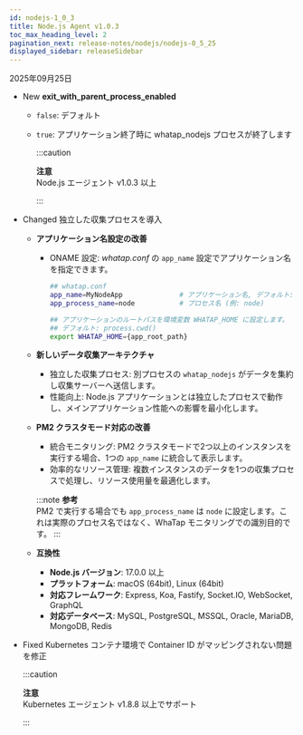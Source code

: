 ```yaml
---
id: nodejs-1_0_3
title: Node.js Agent v1.0.3
toc_max_heading_level: 2
pagination_next: release-notes/nodejs/nodejs-0_5_25
displayed_sidebar: releaseSidebar
---
```


2025年09月25日

- <Status priority='1'>New</Status> **exit_with_parent_process_enabled**
    - `false`: デフォルト
    - `true`: アプリケーション終了時に whatap_nodejs プロセスが終了します

        :::caution

        **注意**  
        Node.js エージェント v1.0.3 以上

        :::

- <Status priority='1'>Changed</Status> 独立した収集プロセスを導入

    - **アプリケーション名設定の改善**

        - ONAME 設定: *whatap.conf* の `app_name` 設定でアプリケーション名を指定できます。

            ```bash
            ## whatap.conf
            app_name=MyNodeApp              # アプリケーション名, デフォルト: NODE
            app_process_name=node           # プロセス名 (例: node)

            ## アプリケーションのルートパスを環境変数 WHATAP_HOME に設定します。
            ## デフォルト: process.cwd()
            export WHATAP_HOME={app_root_path}
            ```

    - **新しいデータ収集アーキテクチャ**

        - 独立した収集プロセス: 別プロセスの `whatap_nodejs` がデータを集約し収集サーバーへ送信します。
        - 性能向上: Node.js アプリケーションとは独立したプロセスで動作し、メインアプリケーション性能への影響を最小化します。

    - **PM2 クラスタモード対応の改善**

        - 統合モニタリング: PM2 クラスタモードで2つ以上のインスタンスを実行する場合、1つの `app_name` に統合して表示します。
        - 効率的なリソース管理: 複数インスタンスのデータを1つの収集プロセスで処理し、リソース使用量を最適化します。

        :::note
        **参考**  
        PM2 で実行する場合でも `app_process_name` は `node` に設定します。これは実際のプロセス名ではなく、WhaTap モニタリングでの識別目的です。
        :::

    - **互換性**
        - **Node.js バージョン**: 17.0.0 以上
        - **プラットフォーム**: macOS (64bit), Linux (64bit)
        - **対応フレームワーク**: Express, Koa, Fastify, Socket.IO, WebSocket, GraphQL
        - **対応データベース**: MySQL, PostgreSQL, MSSQL, Oracle, MariaDB, MongoDB, Redis

- <Status priority='0'>Fixed</Status> Kubernetes コンテナ環境で Container ID がマッピングされない問題を修正

    :::caution

    **注意**  
    Kubernetes エージェント v1.8.8 以上でサポート

    :::



<DownloadNode2 ver="1.0.3" />

